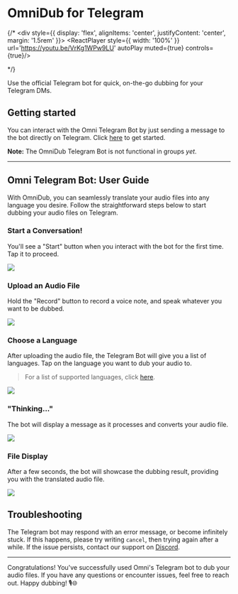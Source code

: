 
# OmniDub for Telegram

{/* <div style={{
    display: 'flex',
    alignItems: 'center',
    justifyContent: 'center',
    margin: '1.5rem'
}}>
    <ReactPlayer style={{
        width: '100%'
    }} url='https://youtu.be/VrKg1WPw9LU' autoPlay muted={true} controls={true}/>
</div> */}

Use the official Telegram bot for quick, on-the-go dubbing for your Telegram DMs.

## Getting started

You can interact with the Omni Telegram Bot by just sending a message to the bot directly on Telegram. Click [here](https://telegram.me/OmniDubBot) to get started.

**Note:** The OmniDub Telegram Bot is not functional in groups *yet*.

---

## Omni Telegram Bot: User Guide

With OmniDub, you can seamlessly translate your audio files into any language you desire. Follow the straightforward steps below to start dubbing your audio files on Telegram.

### Start a Conversation!
You'll see a "Start" button when you interact with the bot for the first time. Tap it to proceed.

<div style={{
    display: 'flex',
    alignItems: 'center',
    justifyContent: 'center',
    marginTop: 30,
    width: '100%'
}}>
    <Image src="/docs/images/integrations/guides/telegram/OmniDub for Telegram - 1.png" width={1000} height={600} style={{
        width: '100%',
        height: 'auto',
        objectFit: 'contain'
    }} />
</div>

### Upload an Audio File
Hold the "Record" button to record a voice note, and speak whatever you want to be dubbed.

<div style={{
    display: 'flex',
    alignItems: 'center',
    justifyContent: 'center',
    marginTop: 30,
    width: '100%'
}}>
    <Image src="/docs/images/integrations/guides/telegram/OmniDub for Telegram - 3.png" width={1000} height={600} style={{
        width: '100%',
        height: 'auto',
        objectFit: 'contain'
    }} />
</div>

### Choose a Language
After uploading the audio file, the Telegram Bot will give you a list of languages. Tap on the language you want to dub your audio to.

> For a list of supported languages, click [here](./supported-languages).

<div style={{
    display: 'flex',
    alignItems: 'center',
    justifyContent: 'center',
    marginTop: 30,
    width: '100%'
}}>
    <Image src="/docs/images/integrations/guides/telegram/OmniDub for Telegram - 4.png" width={1000} height={600} style={{
        width: '100%',
        height: 'auto',
        objectFit: 'contain'
    }} />
</div>

### "Thinking..."
The bot will display a message as it processes and converts your audio file.

<div style={{
    display: 'flex',
    alignItems: 'center',
    justifyContent: 'center',
    marginTop: 30,
    width: '100%'
}}>
    <Image src="/docs/images/integrations/guides/telegram/OmniDub for Telegram - 5.png" width={1000} height={600} style={{
        width: '100%',
        height: 'auto',
        objectFit: 'contain'
    }} />
</div>

### File Display
After a few seconds, the bot will showcase the dubbing result, providing you with the translated audio file.

<div style={{
    display: 'flex',
    alignItems: 'center',
    justifyContent: 'center',
    marginTop: 30,
    width: '100%'
}}>
    <Image src="/docs/images/integrations/guides/telegram/OmniDub for Telegram - 6.png" width={1000} height={600} style={{
        width: '100%',
        height: 'auto',
        objectFit: 'contain'
    }} />
</div>

## Troubleshooting

The Telegram bot may respond with an error message, or become infinitely stuck. If this happens, please try writing `cancel`, then trying again after a while. If the issue persists, contact our support on [Discord](https://discord.gg/8a3A2EcrEC).

---

Congratulations! You've successfully used Omni's Telegram bot to dub your audio files. If you have any questions or encounter issues, feel free to reach out. Happy dubbing! 🎙️🌐
